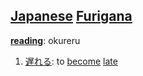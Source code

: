== [[Japanese]] [[Furigana]] ==                             

'''[[reading]]''': okureru

# [[遅れる]]: to [[become]] [[late]]